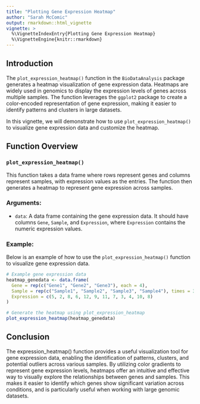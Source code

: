 ```yaml
---
title: "Plotting Gene Expression Heatmap"
author: "Sarah McComic"
output: rmarkdown::html_vignette
vignette: >
  %\VignetteIndexEntry{Plotting Gene Expression Heatmap}
  %\VignetteEngine{knitr::rmarkdown}
---
```


## Introduction

The `plot_expression_heatmap()` function in the `BioDataAnalysis` package generates a heatmap visualization of gene expression data. Heatmaps are widely used in genomics to display the expression levels of genes across multiple samples. The function leverages the `ggplot2` package to create a color-encoded representation of gene expression, making it easier to identify patterns and clusters in large datasets.

In this vignette, we will demonstrate how to use `plot_expression_heatmap()` to visualize gene expression data and customize the heatmap.

## Function Overview

### `plot_expression_heatmap()`

This function takes a data frame where rows represent genes and columns represent samples, with expression values as the entries. The function then generates a heatmap to represent gene expression across samples. 

### Arguments:
- `data`: A data frame containing the gene expression data. It should have columns `Gene`, `Sample`, and `Expression`, where `Expression` contains the numeric expression values.
  
### Example:

Below is an example of how to use the `plot_expression_heatmap()` function to visualize gene expression data.

```r
# Example gene expression data
heatmap_genedata <- data.frame(
  Gene = rep(c("Gene1", "Gene2", "Gene3"), each = 4),
  Sample = rep(c("Sample1", "Sample2", "Sample3", "Sample4"), times = 3),
  Expression = c(5, 2, 8, 6, 12, 9, 11, 7, 3, 4, 10, 8)
)

# Generate the heatmap using plot_expression_heatmap
plot_expression_heatmap(heatmap_genedata)
```

## Conclusion

The expression_heatmap() function provides a useful visualization tool for gene expression data, enabling the identification of patterns, clusters, and potential outliers across various samples. By utilizing color gradients to represent gene expression levels, heatmaps offer an intuitive and effective way to visually explore the relationships between genes and samples. This makes it easier to identify which genes show significant variation across conditions, and is particularly useful when working with large genomic datasets.
